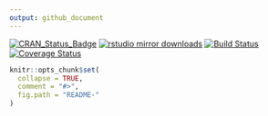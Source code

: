 ```yaml
---
output: github_document
---
```


<!-- README.md is generated from README.Rmd. Please edit that file -->

[![CRAN_Status_Badge](http://www.r-pkg.org/badges/version/dssatr)](https://cran.r-project.org/package=dssatr)
[![rstudio mirror downloads](http://cranlogs.r-pkg.org/badges/grand-total/dssatr)](https://github.com/metacran/cranlogs.app)
[![Build Status](https://api.travis-ci.org/bocinsky/dssatr.png)](https://travis-ci.org/bocinsky/dssatr)
[![Coverage Status](https://img.shields.io/codecov/c/github/NA/NA/master.svg)](https://codecov.io/github/NA/NA?branch=master)


```r
knitr::opts_chunk$set(
  collapse = TRUE,
  comment = "#>",
  fig.path = "README-"
)
```
